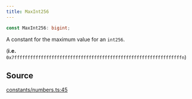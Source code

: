 ```yaml
---
title: MaxInt256
---
```


```ts
const MaxInt256: bigint;
```

A constant for the maximum value for an `int256`.

(**i.e.** `0x7fffffffffffffffffffffffffffffffffffffffffffffffffffffffffffffffn`)

## Source

[constants/numbers.ts:45](https://github.com/dominant-strategies/quais-6.js/blob/3237c5c21df47dfe74b210196b4121a22539a577/src/constants/numbers.ts#L45)
